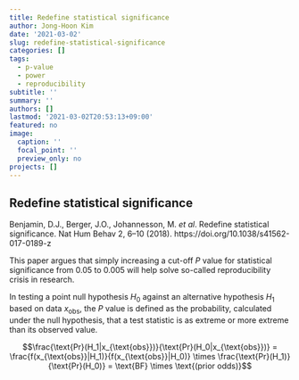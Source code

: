 ```yaml
---
title: Redefine statistical significance
author: Jong-Hoon Kim
date: '2021-03-02'
slug: redefine-statistical-significance
categories: []
tags:
  - p-value
  - power
  - reproducibility
subtitle: ''
summary: ''
authors: []
lastmod: '2021-03-02T20:53:13+09:00'
featured: no
image:
  caption: ''
  focal_point: ''
  preview_only: no
projects: []
---
```

## Redefine statistical significance
Benjamin, D.J., Berger, J.O., Johannesson, M. *et al*. Redefine statistical significance. Nat Hum Behav 2, 6–10 (2018). https://doi.org/10.1038/s41562-017-0189-z

This paper argues that simply increasing a cut-off $P$ value for statistical significance from 0.05 to 0.005 will help solve so-called reproducibility crisis in research. 

In testing a point null hypothesis $H_0$ against an alternative hypothesis $H_1$ based on data $x_{\text{obs}}$, the $P$ value is defined as the probability, calculated under the null hypothesis, that a test statistic is as extreme or more extreme than its observed value.

$$\frac{\text{Pr}(H_1|x_{\text{obs}})}{\text{Pr}(H_0|x_{\text{obs}})} = \frac{f(x_{\text{obs}}|H_1)}{f(x_{\text{obs}}|H_0)} \times 
\frac{\text{Pr}(H_1)}{\text{Pr}(H_0)} = \text{BF} \times \text{(prior odds)}$$